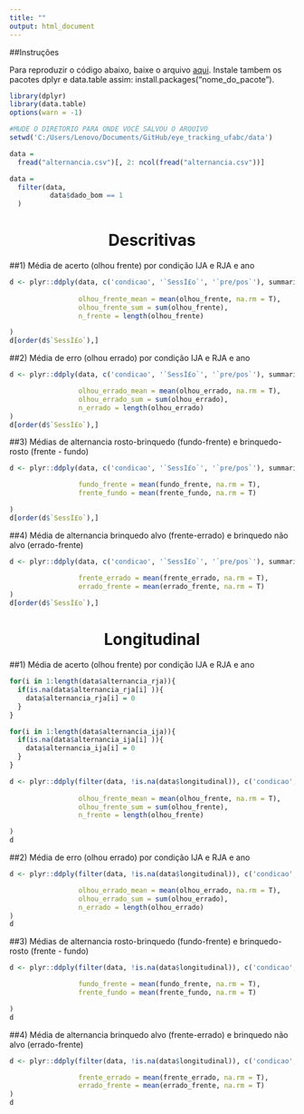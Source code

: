 ```yaml
---
title: ""
output: html_document
---
```

##Instruções

Para reproduzir o código abaixo, baixe o arquivo [aqui](data/alternancia.csv). Instale tambem os pacotes dplyr e data.table assim: install.packages("nome_do_pacote").

```r
library(dplyr)
library(data.table)
options(warn = -1) 
```

```r
#MUDE O DIRETORIO PARA ONDE VOCÊ SALVOU O ARQUIVO
setwd('C:/Users/Lenovo/Documents/GitHub/eye_tracking_ufabc/data')

data =
  fread("alternancia.csv")[, 2: ncol(fread("alternancia.csv"))]

data =
  filter(data, 
          data$dado_bom == 1
  )
```

<center> <h1>Descritivas</h1> </center> 

##1) Média de acerto (olhou frente) por condição IJA e RJA e ano

```r
d <- plyr::ddply(data, c('condicao', '`SessÌ£o`', '`pre/pos`'), summarise,
                           
                 olhou_frente_mean = mean(olhou_frente, na.rm = T),
                 olhou_frente_sum = sum(olhou_frente),
                 n_frente = length(olhou_frente)

)
d[order(d$`SessÌ£o`),]
```

##2) Média de erro (olhou errado) por condição IJA e RJA e ano

```r
d <- plyr::ddply(data, c('condicao', '`SessÌ£o`', '`pre/pos`'), summarise,

                 olhou_errado_mean = mean(olhou_errado, na.rm = T),
                 olhou_errado_sum = sum(olhou_errado),
                 n_errado = length(olhou_errado)
)
d[order(d$`SessÌ£o`),]
```


##3) Médias de alternancia rosto-brinquedo (fundo-frente) e brinquedo-rosto (frente - fundo)

```r
d <- plyr::ddply(data, c('condicao', '`SessÌ£o`', '`pre/pos`'), summarise,

                 fundo_frente = mean(fundo_frente, na.rm = T),
                 frente_fundo = mean(frente_fundo, na.rm = T)

)
d[order(d$`SessÌ£o`),]
```

##4) Média de alternancia brinquedo alvo (frente-errado) e brinquedo não alvo (errado-frente) 

```r
d <- plyr::ddply(data, c('condicao', '`SessÌ£o`', '`pre/pos`'), summarise,

                 frente_errado = mean(frente_errado, na.rm = T),
                 errado_frente = mean(errado_frente, na.rm = T)
)
d[order(d$`SessÌ£o`),]
```


<center> <h1>Longitudinal</h1> </center> 



##1) Média de acerto (olhou frente) por condição IJA e RJA e ano

```r
for(i in 1:length(data$alternancia_rja)){
  if(is.na(data$alternancia_rja[i] )){
    data$alternancia_rja[i] = 0
  }
}

for(i in 1:length(data$alternancia_ija)){
  if(is.na(data$alternancia_ija[i] )){
    data$alternancia_ija[i] = 0
  }
}
```

```r

d <- plyr::ddply(filter(data, !is.na(data$longitudinal)), c('condicao', '`pre/pos`'), summarise,
                           
                 olhou_frente_mean = mean(olhou_frente, na.rm = T),
                 olhou_frente_sum = sum(olhou_frente),
                 n_frente = length(olhou_frente)

)
d
```

##2) Média de erro (olhou errado) por condição IJA e RJA e ano

```r
d <- plyr::ddply(filter(data, !is.na(data$longitudinal)), c('condicao', '`pre/pos`'), summarise,

                 olhou_errado_mean = mean(olhou_errado, na.rm = T),
                 olhou_errado_sum = sum(olhou_errado),
                 n_errado = length(olhou_errado)
)
d
```

##3) Médias de alternancia rosto-brinquedo (fundo-frente) e brinquedo-rosto (frente - fundo)

```r
d <- plyr::ddply(filter(data, !is.na(data$longitudinal)), c('condicao', '`pre/pos`'), summarise,

                 fundo_frente = mean(fundo_frente, na.rm = T),
                 frente_fundo = mean(frente_fundo, na.rm = T)

)
d
```

##4) Média de alternancia brinquedo alvo (frente-errado) e brinquedo não alvo (errado-frente) 

```r
d <- plyr::ddply(filter(data, !is.na(data$longitudinal)), c('condicao', '`pre/pos`'), summarise,

                 frente_errado = mean(frente_errado, na.rm = T),
                 errado_frente = mean(errado_frente, na.rm = T)
)
d
```



